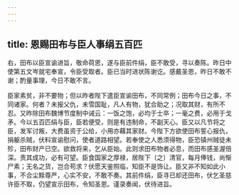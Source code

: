 ```yaml
---
---
---
```

title: 恩赐田布与臣人事绢五百匹
---



右，田布以臣宣谕进旨，敬命荷恩，遂与臣前件绢，臣不敢受，寻以奏陈。昨日中使第五文岑就宅奉宣，令臣受取者。臣已当时进状陈谢讫。感戴圣恩，昨日不敢不谢；酌量事理，今日不敢不言。

臣家素贫，非不要物；但以昨者陛下遣臣宣谕田布，不同常例；田布今日之事，不同诸家。何者？未报父仇，未雪国耻，凡人有物，犹合助之；况取其财，有所不忍。又昨除田布魏博节度制中诫云：一饭之饱，必均于士卒；一毫之费，必用于戈矛。今以五百匹绢与臣，臣若便受，则是有违制命，不副天心。臣又以凡节将之臣，发军讨叛，大费虽资于公给，小用亦藉其家财。今陛下方欲使田布誓心报仇，捐躯杀贼，伏料宣谕慰问，使者道路相望。若奉使之人悉须得物，臣恐镇州贼徒未殄，田布财产已空。欲救将来，乞从臣始。此则求田布物者必息，而田布感圣渥倍深。责其成功，必有可望。臣食国家之厚禄，居陛下〔之〕清官，每月俸钱，尚惭尸素；无名之货，岂合苟求？伏愿天鉴照临，知臣不是饰让。臣又非不知如此小事，不合尘黩尊严，心实不安，不敢不奏。其前件绢，臣寻已却还田布，伏乞圣慈许臣不取，仍望宣示田布，令知圣恩。谨录奏闻，伏待进旨。
